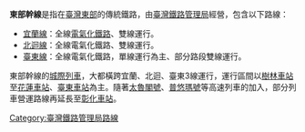 {{About|台鐵的鐵路幹線|台灣一條省道的別稱|台9線}}
{{台灣交通}}
'''東部幹線'''是指在[[臺灣東部|臺灣東部]]的傳統鐵路，由[[臺灣鐵路管理局|臺灣鐵路管理局]]經營，包含以下路線：
*[[宜蘭線|宜蘭線]]：全線[[電氣化鐵路|電氣化鐵路]]、雙線運行。
*[[北迴線|北迴線]]：全線電氣化鐵路、雙線運行。
*[[臺東線|臺東線]]：全線電氣化鐵路，單線運行為主、部分路段雙線運行。

東部幹線的[[城際列車|城際列車]]，大都橫跨宜蘭、北迴、臺東3線運行，運行區間以[[樹林車站|樹林車站]]至[[花蓮車站|花蓮車站]]、[[臺東車站|臺東車站]]為主。隨著[[太魯閣號|太魯閣號]]、[[普悠瑪號|普悠瑪號]]等高速列車的加入，部分列車營運路線再延長至[[彰化車站|彰化車站]]。

{{DEFAULTSORT:Eastern Line}}
{{臺灣鐵路}}
{{台灣鐵路運輸}}

[[Category:臺灣鐵路管理局路線|Category:臺灣鐵路管理局路線]]